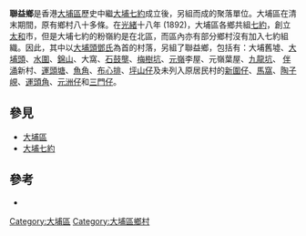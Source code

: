 '''聯益鄉'''是香港[[大埔區|大埔區]]歷史中繼[[大埔七約|大埔七約]]成立後，另組而成的聚落單位。大埔區在清末期間，原有鄉村八十多條。在[[光緒|光緒]]十八年 (1892)，大埔區各鄉共組[[大埔七約|七約]]，創立[[太和_(香港)|太和]]市，但是大埔七約的粉嶺約是在北區，而區內亦有部分鄉村沒有加入七約組織。因此，其中以[[大埔頭|大埔頭]][[香港新界鄧氏|鄧氏]]為首的村落，另組了聯益鄉，包括有：大埔舊墟、[[大埔頭|大埔頭]]、[[水圍|水圍]]、[[錦山村|錦山]]、大窩、[[石鼓壟|石鼓壟]]、[[梅樹坑|梅樹坑]]、[[元嶺|元嶺]]李屋、元嶺葉屋、[[九龍坑|九龍坑]]、 [[伴涌|伴涌]]新村、[[運頭塘|運頭塘]]、[[魚角|魚角]]、[[布心排|布心排]]、[[坪山仔|坪山仔]]及未列入原居民村的[[新圍仔|新圍仔]]、[[馬窩|馬窩]]、[[陶子峴|陶子峴]]、[[運頭角|運頭角]]、[[元洲仔|元洲仔]]和[[三門仔|三門仔]]。

== 參見 ==
* [[大埔區|大埔區]]
* [[大埔七約|大埔七約]]

== 參考 ==
* {{Cite book | author = 蕭國健 | title = 大埔風物志 | location = 香港 | publisher = 大埔區議會 | date = 2007 | page = 54 | ISBN =}}

[[Category:大埔區|Category:大埔區]] 
[[Category:大埔區鄉村|Category:大埔區鄉村]]